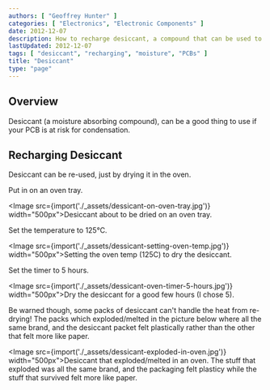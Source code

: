 ```yaml
---
authors: [ "Geoffrey Hunter" ]
categories: [ "Electronics", "Electronic Components" ]
date: 2012-12-07
description: How to recharge desiccant, a compound that can be used to keep moisture away from electronics.
lastUpdated: 2012-12-07
tags: [ "desiccant", "recharging", "moisture", "PCBs" ]
title: "Desiccant"
type: "page"
---
```



## Overview

Desiccant (a moisture absorbing compound), can be a good thing to use if your PCB is at risk for condensation.

## Recharging Desiccant

Desiccant can be re-used, just by drying it in the oven.

Put in on an oven tray.

<Image src={import('./_assets/dessicant-on-oven-tray.jpg')} width="500px">Desiccant about to be dried on an oven tray.</Image>

Set the temperature to 125°C.

<Image src={import('./_assets/dessicant-setting-oven-temp.jpg')} width="500px">Setting the oven temp (125C) to dry the desiccant.</Image>

Set the timer to 5 hours.

<Image src={import('./_assets/dessicant-oven-timer-5-hours.jpg')} width="500px">Dry the desiccant for a good few hours (I chose 5).</Image>

Be warned though, some packs of desiccant can't handle the heat from re-drying! The packs which exploded/melted in the picture below where all the same brand, and the desiccant packet felt plastically rather than the other that felt more like paper.

<Image src={import('./_assets/dessicant-exploded-in-oven.jpg')} width="500px">Desiccant that exploded/melted in an oven. The stuff that exploded was all the same brand, and the packaging felt plasticy while the stuff that survived felt more like paper.</Image>
